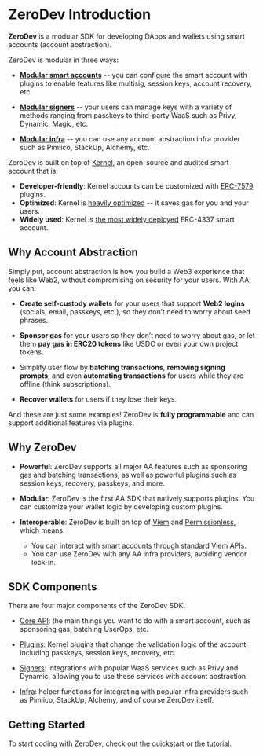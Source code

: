 # ZeroDev Introduction

**ZeroDev** is a modular SDK for developing DApps and wallets using smart accounts (account abstraction).

ZeroDev is modular in three ways:

- [**Modular smart accounts**](/sdk/plugins/intro) -- you can configure the smart account with plugins to enable features like multisig, session keys, account recovery, etc.

- [**Modular signers**](/sdk/signers/intro) -- your users can manage keys with a variety of methods ranging from passkeys to third-party WaaS such as Privy, Dynamic, Magic, etc.

- [**Modular infra**](/sdk/infra/intro) -- you can use any account abstraction infra provider such as Pimlico, StackUp, Alchemy, etc.

ZeroDev is built on top of [Kernel](https://github.com/zerodevapp/kernel), an open-source and audited smart account that is:

- **Developer-friendly**: Kernel accounts can be customized with [ERC-7579](https://eips.ethereum.org/EIPS/eip-7579) plugins.
- **Optimized**: Kernel is [heavily optimized](https://github.com/zerodevapp/aa-benchmark) -- it saves gas for you and your users.
- **Widely used**: Kernel is [the most widely deployed](https://www.bundlebear.com/factories/all) ERC-4337 smart account.

## Why Account Abstraction

Simply put, account abstraction is how you build a Web3 experience that feels like Web2, without compromising on security for your users.  With AA, you can:

- **Create self-custody wallets** for your users that support **Web2 logins** (socials, email, passkeys, etc.), so they don’t need to worry about seed phrases.

- **Sponsor gas** for your users so they don’t need to worry about gas, or let them **pay gas in ERC20 tokens** like USDC or even your own project tokens.

- Simplify user flow by **batching transactions**, **removing signing prompts**, and even **automating transactions** for users while they are offline (think subscriptions).

- **Recover wallets** for users if they lose their keys.

And these are just some examples!  ZeroDev is **fully programmable** and can support additional features via plugins.

## Why ZeroDev

- **Powerful**: ZeroDev supports all major AA features such as sponsoring gas and batching transactions, as well as powerful plugins such as session keys, recovery, passkeys, and more.

- **Modular**: ZeroDev is the first AA SDK that natively supports plugins.  You can customize your wallet logic by developing custom plugins.

- **Interoperable**: ZeroDev is built on top of [Viem](https://viem.sh/) and [Permissionless](https://docs.pimlico.io/permissionless/reference), which means:
  - You can interact with smart accounts through standard Viem APIs.
  - You can use ZeroDev with any AA infra providers, avoiding vendor lock-in.

## SDK Components

There are four major components of the ZeroDev SDK.

- [Core API](/sdk/core-api/create-account): the main things you want to do with a smart account, such as sponsoring gas, batching UserOps, etc.

- [Plugins](/sdk/plugins/intro): Kernel plugins that change the validation logic of the account, including passkeys, session keys, recovery, etc.

- [Signers](/sdk/signers/intro): integrations with popular WaaS services such as Privy and Dynamic, allowing you to use these services with account abstraction.

- [Infra](/sdk/infra/intro): helper functions for integrating with popular infra providers such as Pimlico, StackUp, Alchemy, and of course ZeroDev itself.

## Getting Started

To start coding with ZeroDev, check out [the quickstart](/sdk/getting-started/quickstart) or [the tutorial](/sdk/getting-started/tutorial).

